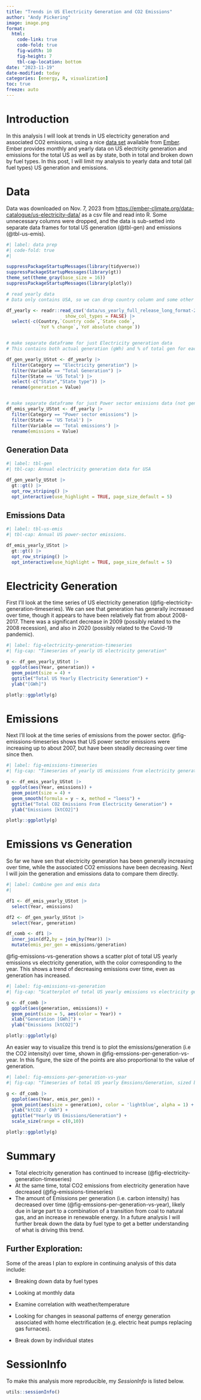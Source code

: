 ```yaml
---
title: "Trends in US Electricity Generation and CO2 Emissions" 
author: "Andy Pickering" 
image: image.png 
format: 
  html:
    code-link: true
    code-fold: true
    fig-width: 10
    fig-height: 7
    tbl-cap-location: bottom
date: "2023-11-19"
date-modified: today
categories: [energy, R, visualization]
toc: true
freeze: auto
---
```


# Introduction

In this analysis I will look at trends in US electricity generation and associated CO2 emissions, using a nice [data set](https://ember-climate.org/data-catalogue/us-electricity-data/) available from [Ember](https://ember-climate.org/). Ember provides monthly and yearly data on US electricity generation and emissions for the total US as well as by state, both in total and broken down by fuel types. In this post, I will limit my analysis to yearly data and total (all fuel types) US generation and emissions.

# Data

Data was downloaded on Nov. 7, 2023 from <https://ember-climate.org/data-catalogue/us-electricity-data/> as a csv file and read into R. Some unnecessary columns were dropped, and the data is sub-setted into separate data frames for total US generation (@tbl-gen) and emissions (@tbl-us-emis).

```r
#| label: data prep
#| code-fold: true
#| 

suppressPackageStartupMessages(library(tidyverse))
suppressPackageStartupMessages(library(gt))
theme_set(theme_gray(base_size = 16))
suppressPackageStartupMessages(library(plotly))

# read yearly data
# Data only contains USA, so we can drop country column and some other un-needed ones

df_yearly <- readr::read_csv('data/us_yearly_full_release_long_format-2.csv', 
                      show_col_types = FALSE) |> 
  select(-c(Country,`Country code`,`State code`,
            `YoY % change`,`YoY absolute change`))


# make separate dataframe for just Electricity generation data
# This contains both actual generation (gWh) and % of total gen for each fuel type

df_gen_yearly_UStot <- df_yearly |> 
  filter(Category == "Electricity generation") |> 
  filter(Variable == "Total Generation") |> 
  filter(State == 'US Total') |> 
  select(-c("State","State type")) |> 
  rename(generation = Value)


# make separate dataframe for just Power sector emissions data (not generation)
df_emis_yearly_UStot <- df_yearly |> 
  filter(Category == "Power sector emissions") |> 
  filter(State == 'US Total') |> 
  filter(Variable == 'Total emissions') |> 
  rename(emissions = Value)


```

## Generation Data

```r
#| label: tbl-gen
#| tbl-cap: Annual electricity generation data for USA

df_gen_yearly_UStot |>
  gt::gt() |> 
  opt_row_striping() |> 
  opt_interactive(use_highlight = TRUE, page_size_default = 5)

```

## Emissions Data

```r
#| label: tbl-us-emis
#| tbl-cap: Annual US power-sector emissions.

df_emis_yearly_UStot |> 
  gt::gt() |> 
  opt_row_striping() |> 
  opt_interactive(use_highlight = TRUE, page_size_default = 5)

```

# Electricity Generation

First I'll look at the time series of US electricity generation (@fig-electricity-generation-timeseries). We can see that generation has generally increased over time, though it appears to have been relatively flat from about 2008-2017. There was a significant decrease in 2009 (possibly related to the 2008 recession), and also in 2020 (possibly related to the Covid-19 pandemic).

```r
#| label: fig-electricity-generation-timeseries
#| fig-cap: "Timeseries of yearly US electricity generation"

g <- df_gen_yearly_UStot |> 
  ggplot(aes(Year, generation)) +
  geom_point(size = 4) +
  ggtitle("Total US Yearly Electricity Generation") +
  ylab("[GWh]")

plotly::ggplotly(g)

```

# Emissions

Next I'll look at the time series of emissions from the power sector. @fig-emissions-timeseries shows that US power sector emissions were increasing up to about 2007, but have been steadily decreasing over time since then.

```r
#| label: fig-emissions-timeseries
#| fig-cap: "Timeseries of yearly US emissions from electricity generation"

g <- df_emis_yearly_UStot |> 
  ggplot(aes(Year, emissions)) +
  geom_point(size = 4) +
  geom_smooth(formula = y ~ x, method = "loess") +
  ggtitle("Total CO2 Emissions From Electricity Generation") +
  ylab("Emissions [ktCO2]")

plotly::ggplotly(g)

```

# Emissions vs Generation

So far we have sen that electricity generation has been generally increasing over time, while the associated CO2 emissions have been decreasing. Next I will join the generation and emissions data to compare them directly.

```r
#| label: Combine gen and emis data
#| 

df1 <- df_emis_yearly_UStot |> 
  select(Year, emissions)

df2 <- df_gen_yearly_UStot |> 
  select(Year, generation) 

df_comb <- df1 |> 
  inner_join(df2,by = join_by(Year)) |> 
  mutate(emis_per_gen = emissions/generation)

```

@fig-emissions-vs-generation shows a scatter plot of total US yearly emissions vs electricity generation, with the color corresponding to the year. This shows a trend of decreasing emissions over time, even as generation has increased.

```r
#| label: fig-emissions-vs-generation
#| fig-cap: "Scatterplot of total US yearly emissions vs electricity generation"

g <- df_comb |> 
  ggplot(aes(generation, emissions)) +
  geom_point(size = 5, aes(color = Year)) +
  xlab("Generation [GWh]") +
  ylab("Emissions [ktCO2]")

plotly::ggplotly(g)

```

An easier way to visualize this trend is to plot the emissions/generation (i.e the CO2 intensity) over time, shown in @fig-emssions-per-generation-vs-year. In this figure, the size of the points are also proportional to the value of generation.

```r
#| label: fig-emssions-per-generation-vs-year
#| fig-cap: "Timeseries of total US yearly Emssions/Generation, sized by value of generation"

g <- df_comb |> 
  ggplot(aes(Year, emis_per_gen)) +
  geom_point(aes(size = generation), color = 'lightblue', alpha = 1) +
  ylab("ktCO2 / GWh") +
  ggtitle("Yearly US Emissions/Generation") +
  scale_size(range = c(0,10))

plotly::ggplotly(g)

```

# Summary

-   Total electricity generation has continued to increase (@fig-electricity-generation-timeseries)
-   At the same time, total CO2 emissions from electricity generation have decreased (@fig-emissions-timeseries)
-   The amount of Emissions per generation (i.e. carbon intensity) has decreased over time (@fig-emssions-per-generation-vs-year), likely due in large part to a combination of a transition from coal to natural gas, and an increase in renewable energy. In a future analysis I will further break down the data by fuel type to get a better understanding of what is driving this trend.

## Further Exploration:

Some of the areas I plan to explore in continuing analysis of this data include:

-   Breaking down data by fuel types

-   Looking at monthly data

-   Examine correlation with weather/temperature

-   Looking for changes in seasonal patterns of energy generation associated with home electrification (e.g. electric heat pumps replacing gas furnaces).

-   Break down by individual states

# SessionInfo

To make this analysis more reproducible, my *SessionInfo* is listed below.

```r

utils::sessionInfo()

```
